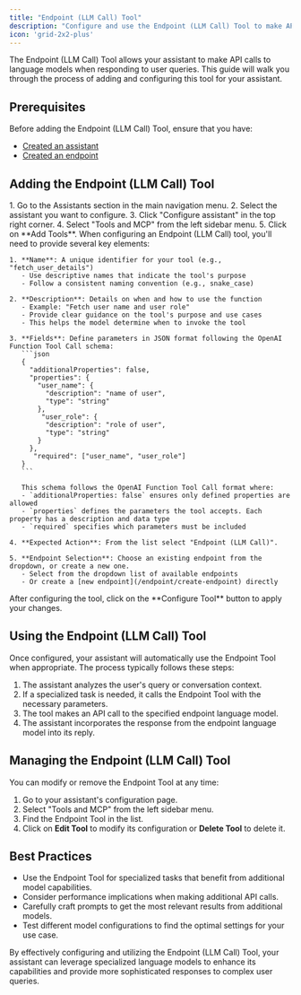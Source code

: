 ```yaml
---
title: "Endpoint (LLM Call) Tool"
description: "Configure and use the Endpoint (LLM Call) Tool to make API calls to language models"
icon: 'grid-2x2-plus'
---
```


The Endpoint (LLM Call) Tool allows your assistant to make API calls to language models when responding to user queries. This guide will walk you through the process of adding and configuring this tool for your assistant.

## Prerequisites

Before adding the Endpoint (LLM Call) Tool, ensure that you have:

- [Created an assistant](/assistants/create-assistant)
- [Created an endpoint](/endpoint/create-endpoint)

## Adding the Endpoint (LLM Call) Tool

<Steps>
  <Step title="Navigate to Your Assistant">
    1. Go to the Assistants section in the main navigation menu.
    2. Select the assistant you want to configure.
    3. Click "Configure assistant" in the top right corner.
    4. Select "Tools and MCP" from the left sidebar menu.
    5. Click on **Add Tools**.
  </Step>

<Step title="Configure the Tool">
    When configuring an Endpoint (LLM Call) tool, you'll need to provide several key elements:
    
    1. **Name**: A unique identifier for your tool (e.g., "fetch_user_details")
       - Use descriptive names that indicate the tool's purpose
       - Follow a consistent naming convention (e.g., snake_case)
    
    2. **Description**: Details on when and how to use the function
       - Example: "Fetch user name and user role"
       - Provide clear guidance on the tool's purpose and use cases
       - This helps the model determine when to invoke the tool
    
    3. **Fields**: Define parameters in JSON format following the OpenAI Function Tool Call schema:
       ```json
       {
         "additionalProperties": false,
         "properties": {
           "user_name": {
             "description": "name of user",
             "type": "string"
           },
            "user_role": {
             "description": "role of user",
             "type": "string"
           }
         },
          "required": ["user_name", "user_role"]
       }
       ```
       
       This schema follows the OpenAI Function Tool Call format where:
       - `additionalProperties: false` ensures only defined properties are allowed
       - `properties` defines the parameters the tool accepts. Each property has a description and data type
       - `required` specifies which parameters must be included
    
    4. **Expected Action**: From the list select "Endpoint (LLM Call)".
    
    5. **Endpoint Selection**: Choose an existing endpoint from the dropdown, or create a new one.
       - Select from the dropdown list of available endpoints
       - Or create a [new endpoint](/endpoint/create-endpoint) directly

  </Step>

  <Step title="Save Configuration">
    After configuring the tool, click on the **Configure Tool** button to apply your changes.
  </Step>
</Steps>

## Using the Endpoint (LLM Call) Tool

Once configured, your assistant will automatically use the Endpoint Tool when appropriate. The process typically follows these steps:

1. The assistant analyzes the user's query or conversation context.
2. If a specialized task is needed, it calls the Endpoint Tool with the necessary parameters.
3. The tool makes an API call to the specified endpoint language model.
4. The assistant incorporates the response from the endpoint language model into its reply.

## Managing the Endpoint (LLM Call) Tool

You can modify or remove the Endpoint Tool at any time:

1. Go to your assistant's configuration page.
2. Select "Tools and MCP" from the left sidebar menu.
3. Find the Endpoint Tool in the list.
4. Click on **Edit Tool** to modify its configuration or **Delete Tool** to delete it.

## Best Practices

- Use the Endpoint Tool for specialized tasks that benefit from additional model capabilities.
- Consider performance implications when making additional API calls.
- Carefully craft prompts to get the most relevant results from additional models.
- Test different model configurations to find the optimal settings for your use case.

By effectively configuring and utilizing the Endpoint (LLM Call) Tool, your assistant can leverage specialized language models to enhance its capabilities and provide more sophisticated responses to complex user queries.